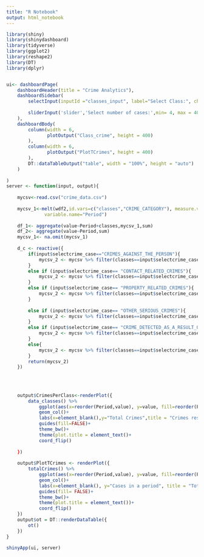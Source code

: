 ```yaml
---
title: "R Notebook"
output: html_notebook
---
```


```r
library(shiny)
library(shinydashboard)
library(tidyverse)
library(ggplot2)
library(reshape2)
library(DT)
library(dplyr)


ui<- dashboardPage(
    dashboardHeader(title = "Crime Analytics"),
    dashboardSidebar(
        selectInput(inputId ="classes_input", label="Select Class:", choices=c("CRIMES_AGAINST_THE _PERSON", "CONTACT_RELATED_CRIMES", "PROPERTY_RELATED_CRIMES", "OTHER_SERIOUS_CRIMES", "CRIME_DETECTED_AS_A_RESULT_OF_POLICE_ACTION", "SUBCATEGORIES_OF_AGGRAVATED_ROBBERY")), 
        
        sliderInput('slider','Select number of cases:',min= 4, max = 400, value = 0)
    ),
    dashboardBody(
        column(width = 6,
               plotOutput("Class_crime", height = 400)
        ),
        column(width = 6,
               plotOutput("PlotTCrimes", height = 400)
        ),
        DT::dataTableOutput("table", width = "100%", height = "auto")
    )
    
)
server <- function(input, output){
    
    mycsv<-read.csv("crime_data.csv")
    
    mycsv_1<-melt(wdf2,id.vars=c("classes","CRIME_CATEGORY"), measure.vars = c("April_2006_to_March_2007","April_2007_to_March_2008","April_2008_to_March_2009","April_2009_to_March_2010","April_2010_to_March_2011","April_2011_to_March_2012","April_2012_to_March_2013","April_2013_to_March_2014","April_2014_to_March_2015","April_2015_to_March_2016"),
              variable.name="Period") 
    
    df_1<- aggregate(value~Period+classes,mycsv_1,sum)
    df_2<- aggregate(value~Period,sum) 
    mycsv_1<- na.omit(mycsv_1) 
    
    d_c <- reactive({
        if(input$selectcrime_case=="CRIMES_AGAINST_THE_PERSON"){
            mycsv_2 <- mycsv %>% filter(classes==input$selectcrime_case)
        }
        else if (input$selectcrime_case== "CONTACT_RELATED_CRIMES"){
            mycsv_2 <- mycsv %>% filter(classes==input$selectcrime_case)
        }
        else if (input$selectcrime_case== "PROPERTY_RELATED_CRIMES"){
            mycsv_2 <- mycsv %>% filter(classes==input$selectcrime_case)
        }
        
        else if (input$selectcrime_case== "OTHER_SERIOUS_CRIMES"){
            mycsv_2 <- mycsv %>% filter(classes==input$selectcrime_case)
        }
        else if (input$selectcrime_case== "CRIME_DETECTED_AS_A_RESULT_OF_POLICE_ACTION"){
            mycsv_2 <- mycsv %>% filter(classes==input$selectcrime_case)
        }
        else{
            mycsv_2 <- mycsv %>% filter(classes==input$selectcrime_case)
        }
        return(mycsv_2)
    })
    
    
    
    
    output$CrimesPerClass<-renderPlot({
        data_classes() %>%
            ggplot(aes(x=reorder(Period,value), y=value, fill=reorder(Period,value)))+
            geom_col()+
            labs(x=element_blank(),y="Total Crimes",title = "Crimes results per Class")+
            guides(fill=FALSE)+
            theme_bw()+
            theme(plot.title = element_text()+
            coord_flip()
        
    })
    
    output$PlotTCrimes <- renderPlot({
        totalCrimes() %>% 
            ggplot(aes(x=reorder(Period,value), y=value, fill=reorder(Period,value)))+
            geom_col()+
            labs(x=element_blank(), y="Cases in a period", title = "Total number ofCrime Cases")+
            guides(fill= FALSE)+
            theme_bw()+
            theme(plot.title = element_text())+
            coord_flip()
    })
    output$ot = DT::renderDataTable({
        ot() 
    })
}  

shinyApp(ui, server)
```

